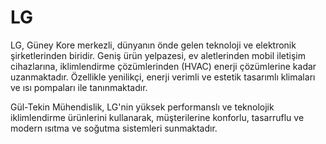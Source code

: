 # LG

LG, Güney Kore merkezli, dünyanın önde gelen teknoloji ve elektronik şirketlerinden biridir. Geniş ürün yelpazesi, ev aletlerinden mobil iletişim cihazlarına, iklimlendirme çözümlerinden (HVAC) enerji çözümlerine kadar uzanmaktadır. Özellikle yenilikçi, enerji verimli ve estetik tasarımlı klimaları ve ısı pompaları ile tanınmaktadır.

Gül-Tekin Mühendislik, LG'nin yüksek performanslı ve teknolojik iklimlendirme ürünlerini kullanarak, müşterilerine konforlu, tasarruflu ve modern ısıtma ve soğutma sistemleri sunmaktadır.